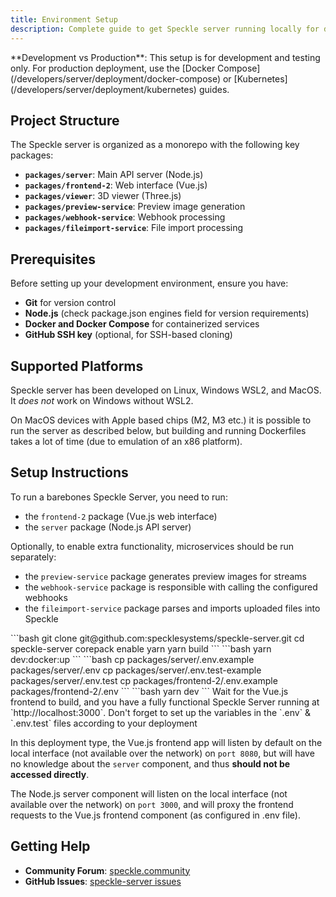 ```yaml
---
title: Environment Setup
description: Complete guide to get Speckle server running locally for development, testing, and contribution
---
```


<Note>
  **Development vs Production**: This setup is for development and testing only.
  For production deployment, use the [Docker
  Compose](/developers/server/deployment/docker-compose) or
  [Kubernetes](/developers/server/deployment/kubernetes) guides.
</Note>

## Project Structure

The Speckle server is organized as a monorepo with the following key packages:

- **`packages/server`**: Main API server (Node.js)
- **`packages/frontend-2`**: Web interface (Vue.js)
- **`packages/viewer`**: 3D viewer (Three.js)
- **`packages/preview-service`**: Preview image generation
- **`packages/webhook-service`**: Webhook processing
- **`packages/fileimport-service`**: File import processing

## Prerequisites

Before setting up your development environment, ensure you have:

- **Git** for version control
- **Node.js** (check package.json engines field for version requirements)
- **Docker and Docker Compose** for containerized services
- **GitHub SSH key** (optional, for SSH-based cloning)

## Supported Platforms

Speckle server has been developed on Linux, Windows WSL2, and MacOS. It _does not_ work on Windows without WSL2.

On MacOS devices with Apple based chips (M2, M3 etc.) it is possible to run the server as described below, but building and running Dockerfiles takes a lot of time (due to emulation of an x86 platform).

## Setup Instructions

To run a barebones Speckle Server, you need to run:

- the `frontend-2` package (Vue.js web interface)
- the `server` package (Node.js API server)

Optionally, to enable extra functionality, microservices should be run separately:

- the `preview-service` package generates preview images for streams
- the `webhook-service` package is responsible with calling the configured webhooks
- the `fileimport-service` package parses and imports uploaded files into Speckle

<Steps>
<Step title="Clone and setup repository">
```bash 
git clone git@github.com:specklesystems/speckle-server.git cd
speckle-server corepack enable yarn yarn build 
```
</Step>
<Step title="Start Docker services">
```bash 
yarn dev:docker:up 
```
</Step>
<Step title="Configure environment files">
```bash 
cp packages/server/.env.example packages/server/.env 
cp packages/server/.env.test-example packages/server/.env.test 
cp packages/frontend-2/.env.example packages/frontend-2/.env 
```
</Step>

<Step title="Start development server">
```bash 
yarn dev 
```
</Step>
<Step title="Wait for the frontend to build">
  Wait for the Vue.js frontend to build, and you have a fully functional Speckle
  Server running at `http://localhost:3000`.
</Step>
</Steps>

<Warning>
  Don't forget to set up the variables in the `.env` & `.env.test` files
  according to your deployment
</Warning>


In this deployment type, the Vue.js frontend app will listen by default on the local interface (not available over the network) on `port 8080`, but will have no knowledge about the `server` component, and thus **should not be accessed directly**.

The Node.js server component will listen on the local interface (not available over the network) on `port 3000`, and will proxy the frontend requests to the Vue.js frontend component (as configured in .env file).

## Getting Help

- **Community Forum**: [speckle.community](https://speckle.community)
- **GitHub Issues**: [speckle-server issues](https://github.com/specklesystems/speckle-server/issues)

